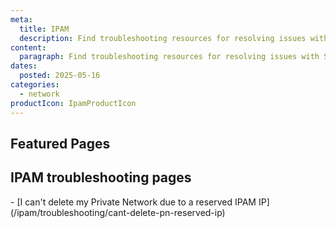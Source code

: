 ```yaml
---
meta:
  title: IPAM
  description: Find troubleshooting resources for resolving issues with Scaleway IPAM.
content:
  paragraph: Find troubleshooting resources for resolving issues with Scaleway IPAM.
dates:
  posted: 2025-05-16
categories:
  - network
productIcon: IpamProductIcon
---
```


<ProductHeader
  productName="IPAM troubleshooting"
  productLogo="ipam"
  description="Discover how to solve the most common issues with Scaleway's IP Address Manager service."
/>

## Featured Pages

<Grid>
    <Card
      title="IPAM FAQ"
      description="Answers to common questions"
      url="/ipam/faq/"
      label="See more"
    />
    <Card
      title="Reserving an IP address"
      description="Book a private IP with IPAM"
      url="/ipam/how-to/reserve-ip/"
      label="See more"
    />
    <Card
      title="Understanding IPv6"
      description="IPv6 in the Scaleway ecosystem"
      url="/ipam/reference-content/ipv6/"
      label="See more"
    />
</Grid>

## IPAM troubleshooting pages

<LinksList>
  - [I can't delete my Private Network due to a reserved IPAM IP](/ipam/troubleshooting/cant-delete-pn-reserved-ip)
</LinksList>
